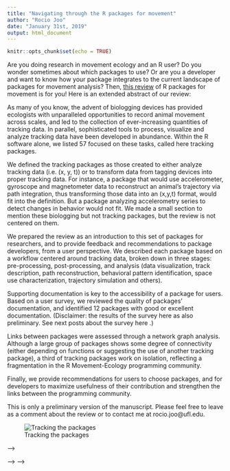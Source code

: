```yaml
---
title: "Navigating through the R packages for movement"
author: "Rocio Joo"
date: "January 31st, 2019"
output: html_document
---
```


```r
knitr::opts_chunk$set(echo = TRUE)
```

Are you doing research in movement ecology and an R user? Do you wonder sometimes about which packages to use? Or are you a developer and want to know how your package integrates to the current landscape of packages for movement analysis? Then, [this review](https://arxiv.org/abs/1901.05935) of R packages for movement is for you! Here is an extended abstract of our review:

As many of you know, the advent of biologging devices has provided ecologists with unparalleled opportunities to record animal movement across scales, and led to the collection of ever-increasing quantities of tracking data. In parallel, sophisticated tools to process, visualize and analyze tracking data have been developed in abundance. Within the R software alone, we listed 57 focused on these tasks, called here tracking packages.

We defined the tracking packages as those created to either analyze tracking data (i.e. (x, y, t)) or to transform data from tagging devices into proper tracking data. For instance, a package that would use accelerometer, gyroscope and magnetometer data to reconstruct an animal's trajectory via path integration, thus transforming those data into an (x,y,t) format, would fit into the definition. But a package analyzing accelerometry series to detect changes in behavior would not fit. We made a small section to mention these biologging but not tracking packages, but the review is not centered on them. 

We prepared the review as an introduction to this set of packages for researchers, and to provide feedback and recommendations to package developers, from a user perspective. We described each package based on a workflow centered around tracking data, broken down in three stages: pre-processing, post-processing, and analysis (data visualization, track description, path reconstruction, behavioral pattern identification, space use characterization, trajectory simulation and others).

Supporting documentation is key to the accessibility of a package for users. Based on a user survey, we reviewed the quality of packages' documentation, and identified 12 packages with good or excellent documentation. (Disclaimer: the results of the survey here as also preliminary. See next posts about the survey here <!---  need link --> .)

Links between packages were assessed through a network graph analysis. Although a large group of packages shows some degree of connectivity (either depending on functions or suggesting the use of another tracking package), a third of tracking packages work on isolation, reflecting a fragmentation in the R Movement-Ecology programming community.

Finally, we provide recommendations for users to choose packages, and for developers to maximize usefulness of their contribution and strengthen the links between the programming community.

This is only a preliminary version of the manuscript. Please feel free to leave as a comment about the review or to contact me at rocio.joo@ufl.edu. 

![Tracking the packages](./images/NetworkImportSuggestTrack2.png)

<!-- A pre-print of our work reviewing R tracking packages is available here: -->

<!-- We review R packages for processing or analysis of tracking data as an introduction to this -->
<!-- set of packages for researchers and provide feedback and recommendations to package developers, from a user perspective.  -->

<!-- <!-- The set of tracking packages reviewed here is a subset of the ones in the survey (see last post $\textit{there should be a link}). If you have read the previous post, this next explanation is for you.  --> -->

<!-- <!-- For the survey, we considered packages created with the main purpose of 1) processing or analyzing data obtained from devices used to track organisms, or 2) analyze tracking data in general. Tracking data would have space and time components, i.e. at least (x,y,t), or assuming t as a general index in regular steps.  --> -->
<!-- <!-- Using that definition of tracking data, accelerometry data, for example, would not be tracking data (it doesn't have a 2D spatial component), but it would be obtained from devices used to track organisms. Because it falls under the first condition, packages dealing with accelerometry data only were considered for the survey. The same happened with packages handling time-depth-recorder (TDR) data.  --> -->

<!-- In the manuscript, we reviewed only packages that were created to either analyze tracking data or to transform data from tagging devices into proper tracking data. For instance, a package that would use accelerometer, gyroscope and magnetometer data to reconstruct an animal's trajectory via path integration, thus transforming those data into an (x,y,t) format, would fit into the definition. But a package analyzing accelerometry series to detect changes in behavior would not fit. We made a small section to mention these packages, but the review is not centered on them.  -->

<!-- From the $72$ packages listed for the survey, $57$ were included in the review. These were $15$ left behind: -->

<!-- * $\texttt{acc}$, $\texttt{accelerometry}$, $\texttt{GGIR}$, $\texttt{nparACT}$, $\texttt{pawacc}$ and $\texttt{PhysicalActivity}$: accelerometry packages -->
<!-- *  -->
<!-- $6$ of them were accelerometry packages (), one was a TDR package ($\texttt{diveMove}$), one analyzes both TDR and accelerometer data {$\texttt{rbl}$}, "one" -->


